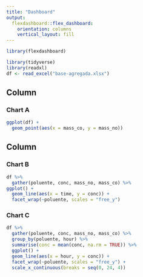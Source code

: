 ```yaml
---
title: "Dashboard"
output: 
  flexdashboard::flex_dashboard:
    orientation: columns
    vertical_layout: fill
---
```


```r
library(flexdashboard)
```

```r
library(tidyverse)
library(readxl)
df <- read_excel("base-agregada.xlsx")
```


Column {data-width=650}
-----------------------------------------------------------------------

### Chart A

```r
ggplot(df) +
  geom_point(aes(x = mass_co, y = mass_no))
```

Column {data-width=350}
-----------------------------------------------------------------------

### Chart B

```r
df %>% 
  gather(poluente, conc, mass_no, mass_co) %>% 
ggplot() +
  geom_line(aes(x = time, y = conc)) +
  facet_wrap(~poluente, scales = "free_y")
```

### Chart C

```r
df %>% 
  gather(poluente, conc, mass_no, mass_co) %>% 
  group_by(poluente, hour) %>% 
  summarise(conc = mean(conc, na.rm = TRUE)) %>%
  ggplot() +
  geom_line(aes(x = hour, y = conc)) +
  facet_wrap(~poluente, scales = "free_y") +
  scale_x_continuous(breaks = seq(0, 24, 4))
```

